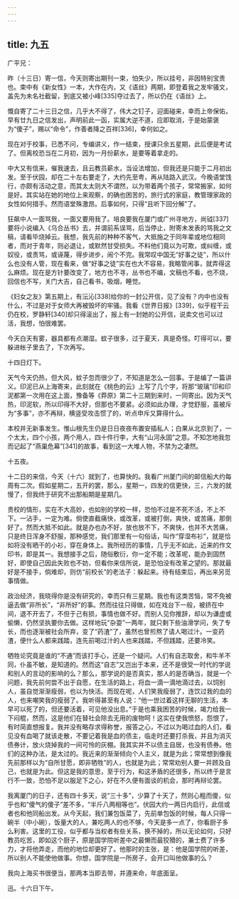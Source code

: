 ```yaml
---
---
---
```

title: 九五
---




广平兄：

昨（十三日）寄一信，今天则寄出期刊一束，怕失少，所以挂号，非因特别宝贵也。束中有《新女性》一本，大作在内，又《语丝》两期，即登着我之发牢骚文，盖先为未名社截留，到底又被小峰[335]夺过去了，所以仍在《语丝》上。

慨自寄了二十三日之信，几乎大不得了，伟大之钉子，迎面碰来，幸而上帝保佑，早有廿九日之信发出，声明前此一函，实属大逆不道，应即取消，于是始蒙褒为“傻子”，赐以“命令”，作善者降之百祥[336]，幸何如之。

现在对于校事，已悉不问，专编讲义，作一结束，授课只余五星期，此后便是考试了。但离校恐当在二月初，因为一月份薪水，是要等着拿走的。

中大又有信来，催我速去，且云教员薪水，当设法增加，但我还是只能于二月初出发。至于伏园，却在二十左右要走了，大约先至粤，再从陆路入武汉。今晚语堂饯行，亦颇有活动之意，而其太太则大不谓然，以为带着两个孩子，常常搬家，如何是好。其实站在她的地位上来观察，的确也困苦的，旅行式的家庭，教管理家政的女性如何措手。然而语堂殊激昂。后事如何，只得“且听下回分解”了。

狂飙中人一面骂我，一面又要用我了。培良要我在厦门或广州寻地方，尚钺[337]要将小说编入《乌合丛书》去，并谓前系误骂，后当停止，附寄未发表的骂我之文稿，请看毕烧掉云。我想，我先前的种种不客气，大抵施之于同年辈或地位相同者，而对于青年，则必退让，或默然甘受损失。不料他们竟以为可欺，或纠缠，或奴役，或责骂，或诬蔑，得步进步，闹个不完。我常叹中国无“好事之徒”，所以什么也没有人管，现在看来，做“好事之徒”实在也大不容易，我略管闲事，就弄得这么麻烦。现在是方针要改变了，地方也不寻，丛书也不编，文稿也不看，也不烧，回信也不写，关门大吉，自己看书，吸烟，睡觉。

《妇女之友》第五期上，有沄沁[338]给你的一封公开信，见了没有？内中也没有什么，不过是对于女师大再被毁坏的牢骚。我看《世界日报》[339]，似乎程干云仍在校，罗静轩[340]却只得滚出了，报上有一封她的公开信，说卖文也可以过活，我想，怕很难罢。

今天白天有雾，器具都有点潮湿。蚊子很多，过于夏天，真是奇怪。叮得可以，要躲进帐子里去了，下次再写。

十四日灯下。

天气今天仍热，但大风，蚊子忽而很少了，不知道是怎么一回事。于是编了一篇讲义。印泥已从上海寄来，此刻就在《桃色的云》上写了几个字，将那“玻璃”印和印泥都第一次用在这上面，豫备等《莽原》第二十三期到来时，一同寄出。因为天气热，印泥软，所以印得不大好，但那也不要紧。必须如此办理，才觉舒服，虽被斥为“多事”，亦不再辩，横竖受攻击惯了的，听点申斥又算得什么。

本校并无新事发生。惟山根先生仍是日日夜夜布置安插私人；白果从北京到了，一个太太，四个小孩，两个用人，四十件行李，大有“山河永固”之意。不知怎地我忽而记起了“燕巢危幕”[341]的故事，看到这一大堆人物，不禁为之凄然。

十五夜。

十二日的来信，今天（十六）就到了，也算快的。我看广州厦门间的邮信船大约每周有二次。假如星期二，五开的罢，那么，星期一，四发的信更快，三，六发的就慢了，但我终于研究不出那船期是星期几。

贵校的情形，实在不大高妙，也如别的学校一样，恐怕不过是不死不活，不上不下。一沾手，一定为难。倘使直截痛快，或改革，或被打倒，爽快，或苦痛，那倒好了。然而大抵不如此。就是办也办不好，放也放不下，不爽快，也并不大苦痛，只是终日浑身不舒服，那种感觉，我们那里有一句俗话，叫作“穿湿布衫”，就是恰如将没有晒干的小衫，穿在身体上。我所经历的事情，几乎无不如此，近来的作文印书，即是其一。我想接手之后，随俗敷衍，你一定不能；改革呢，能办到固然好，即使自己因此失败也不妨，但看你来信所说，是恐怕没有改革之望的。那就最好是不接手，倘难却，则仿“前校长”的老法子：躲起来。待有结束后，再出来另觅事情做。

政治经济，我晓得你是没有研究的，幸而只有三星期。我也有这类苦恼，常不免被逼去做“非所长”，“非所好”的事。然而往往只得做，如在戏台下一般，被挤在中间，退不开去了，不但于己有损，事情也做不好。而别人见你推辞，却以为谦虚或偷懒，仍然坚执要你去做。这样地玩“杂耍”一两年，就只剩下些油滑学问，失了专长，而也逐渐被社会所弃，变了“药渣”了，虽然也曾煎熬了请人喝过汁。一变药渣，便什么人都来践踏，连先前喝过汁的人也来践踏，不但践踏，还要冷笑。

牺牲论究竟是谁的“不通”而该打手心，还是一个疑问。人们有自志取舍，和牛羊不同，仆虽不敏，是知道的。然而这“自志”又岂出于本来，还不是很受一时代的学说和别人的言动的影响的么？那么，那学说的是否真实，那人的是否确当，就是一个问题，我先前何尝不出于自愿，在生活的路上，将血一滴一滴地滴过去，以饲别人，虽自觉渐渐瘦弱，也以为快活。而现在呢，人们笑我瘦弱了，连饮过我的血的人，也来嘲笑我的瘦弱了。我听得甚至有人说：“他一世过着这样无聊的生活，本早可以死了的，但还要活着，可见他没出息。”于是也乘我困苦的时候，竭力给我一下闷棍，然而，这是他们在替社会除去无用的废物呵！这实在使我愤怒，怨恨了，有时简直想报复。我并没有略存求得称誉，报答之心，不过以为喝过血的人们，看见没有血喝了就该走散，不要记着我是血的债主，临走时还要打杀我，并且为消灭债券计，放火烧掉我的一间可怜的灰棚。我其实并不以债主自居，也没有债券。他们的这种办法，是太过的。我近来的渐渐倾向个人主义，就是为此；常常想到像我先前那样以为“自所甘愿，即非牺牲”的人，也就是为此；常常劝别人要一并顾及自己，也就是为此。但这是我的意思，至于行为，和这矛盾的还很多，所以终于是言行不一致，恐怕不足以服足下之心，好在不久便有面谈的机会，那时再辩论罢。

我离厦门的日子，还有四十多天，说“三十多”，少算了十天了，然则心粗而傻，似乎也和“傻气的傻子”差不多，“半斤八两相等也”。伏园大约一两日内启行，此信或者也和他同船出发。从今天起，我们兼包饭菜了，先前单包饭的时候，每人只得一碗半（中小碗），饭量大的人，兼吃两人的也不够，今天是多一点了，你看厨子多么利害。这里的工役，似乎都与当权者有些关系，换不掉的，所以无论如何，只好教员吃苦，即如这个厨子，原是国学院听差中之最懒而最狡猾的，兼士费了许多力，才将他弄走，而他的地位却更好了。他那时的主张，是：他是国学院的听差，所以别人不能使他做事。你想，国学院是一所房子，会开口叫他做事的么？

我向上海买书很便当，那两本当即去带，并遵来命，年底面呈。

迅。十六日下午。
